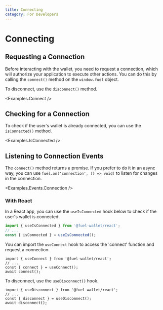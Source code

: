 ```yaml
---
title: Connecting
category: For Developers
---
```


# Connecting

## Requesting a Connection

Before interacting with the wallet, you need to request a connection, which will authorize your application to execute other actions. You can do this by calling the `connect()` method on the `window.fuel` object.

<CodeImport file="../../examples/Connect.tsx" commentBlock="connect" />

To disconnect, use the `disconnect()` method.

<CodeImport file="../../examples/Connect.tsx" commentBlock="disconnect" />

<Examples.Connect />

## Checking for a Connection

To check if the user's wallet is already connected, you can use the `isConnected()` method.

<CodeImport file="../../../sdk/src/tests/Fuel.test.ts" testCase="isConnected" />

<Examples.IsConnected />

## Listening to Connection Events

The `connect()` method returns a promise. If you prefer to do it in an async way, you can use `fuel.on('connection', () => void)` to
listen for changes in the connection.

<CodeImport
  file="../../src/hooks/useIsConnected.tsx"
  commentBlock="eventConnection"
/>

<Examples.Events.Connection />

### With React

In a React app, you can use the `useIsConnected` hook below to check if the user's wallet is connected.

```ts
import { useIsConnected } from '@fuel-wallet/react';
// ...
const { isConnected } = useIsConnected();
```

You can import the `useConnect` hook to access the 'connect' function and request a connection.

```tsx
import { useConnect } from '@fuel-wallet/react';
// ...
const { connect } = useConnect();
await connect();
```

To disconnect, use the `useDisconnect()` hook.

```tsx
import { useDisconnect } from '@fuel-wallet/react';
// ...
const { disconnect } = useDisconnect();
await disconnect();
```
